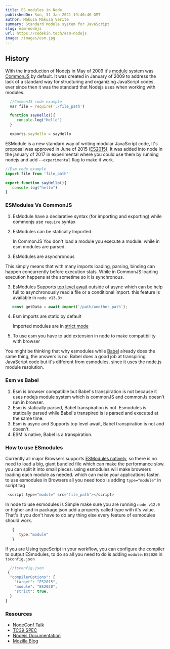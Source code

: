```yaml
---
title: ES modules in Node
publishedOn: Sun, 31 Jan 2021 19:46:46 GMT
author: Makuza Makuza Verite
summary: Standard Module system for JavaScript
slug: esm-nodejs
url: https://codekin.tech/esm-nodejs
image: /images/esm.jpg
---
```



## History

With the introduction of Nodejs in May of 2009 it's [module](https://www.computerhope.com/jargon/m/module.htm) system was  [CommonJS](https://en.wikipedia.org/wiki/CommonJS) by default. It was created in January of 2009 to address the lack of a standard way for  structuring and organizing JavaScript codes. ever since then it was the  standard that Nodejs uses when working with modules.


```js
  //CommonJS code example
  var file = require('./file_path')

  function sayHello(){
     console.log("Hello")
  }

  exports.sayHello = sayHello
```


ESModule is a new standard way of writing modular JavaScript code, It's proposal was approved in June of 2015 ([ES2015](https://developers.google.com/web/shows/ttt/series-2/es2015)), It was added into node in the january of 2017 in experimental where you  could use them by running nodejs and add `--experimental` flag to make it work.


```js
//Esm code example
import file from 'file_path'

export function sayHello(){
   console.log("hello")
}
```

### ESModules Vs CommonJS


1. EsModule have a declarative syntax (for importing and exporting) while commonjs use `require` syntax
1. EsModules can be statically Imported.

   In CommonJS You don't load a module you execute a module. while in esm modules are parsed.


2. EsModules are asynchronous

  This simply means that with many imports loading, parsing, binding can happen concurrently before execution stats. While in CommonJS loading execution happens at the sometime so it is synchronous.


3. EsModules Supports [top level  await](https://github.com/tc39/proposal-top-level-await) outside of async which can be help full to asynchronously read a file or  a conditional import. this feature is available in `node v13.3+`


```js
   const getData = await import(`/path/another_path`);
```

4. Esm imports are static by default

   Imported modules are in [strict mode](https://developer.mozilla.org/en-US/docs/Web/JavaScript/Reference/Strict_mode)

5. To use esm you have to add extension in node to make compatibility with browser


You might be thinking that why esmodules while [Babel](https://babeljs.io/) already does the same thing, the answers is no. Babel does a good job at transpiring JavaScript code but it's different from esmodules. since it uses the node.js module resolution.


### Esm vs Babel

  1. Esm is browser compatible but  Babel's transpiration is not because it uses nodejs module system which is commonJS and commonJs doesn't run in browser.
  3. Esm is statically parsed, Babel transpiration is not.
  Esmodules is statically parsed while Babel's transpired is is parsed and executed at the same time.
  4. Esm is async and Supports top level await, Babel transpiration is not and doesn't.
  5. ESM is native, Babel is a transpiration.

### How to use ESmodules

Currently all major Browsers supports [ESModules natively](https://caniuse.com/?search=esm), so there is no need to load a big, giant bundled file which can make the performance slow. you can split it into small pieces. using esmodules will make browsers loading each module as needed. which can make your applications faster. to use esmodules in Browsers all you need todo is adding `type="module"` in script tag



```js
 <script type="module" src="file_path"></script>
```


In node to use esmodules is Simple make sure you are running  `node v12.0` or higher and in package.json add a property called type with it's value. That's it you don't have to do any thing else every feature of esmodules should work.


```js
   {
      type:"module"
   }
```


If you are Using typeScript in your workflow, you can configure the compiler to output ESmodules, to do so all you need to do is adding `module:ES2020` in `tsconfig.json`


```js
  //tsconfig.json
 {
  "compilerOptions": {
    "target": "ES2015",
    "module": "ES2020",
    "strict": true,
  }
}
```


### Resources
- [NodeConf Talk](https://www.youtube.com/watch?v=mMEKrHmZLpQ)
- [TC39 SPEC](https://tc39.es/ecma262/#sec-modules)
- [Nodejs Documentation](https://nodejs.org/api/esm.html#esm_modules_ecmascript_modules)
- [Mozilla Blog](https://hacks.mozilla.org/2018/03/es-modules-a-cartoon-deep-dive/)
